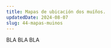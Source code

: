---
title: Mapas de ubicación dos muíños.
updatedDate: 2024-08-07
slug: 44-mapas-muinos
---

BLA BLA BLA
